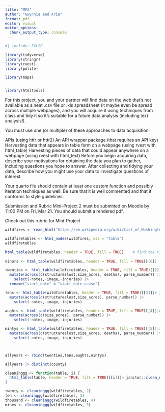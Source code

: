 ```yaml
---
title: "MP2"
author: "Gwynnie and Aria"
format: pdf
editor: visual
editor_options: 
  chunk_output_type: console
---
```


```r
#| include: FALSE

library(tidyverse)
library(stringr)
library(rvest)
library(polite)

library(maps)


library(htmltools)
```

For this project, you and your partner will find data on the web that’s not available as a neat .csv file or .xls spreadsheet (it maybe even be spread across multiple webpages), and you will acquire it using techniques from class and tidy it so it’s suitable for a future data analysis (including text analysis!).

You must use one (or multiple) of these approaches to data acquisition:

APIs (using httr or httr2) An API wrapper package (that requires an API key) Harvesting data that appears in table form on a webpage (using rvest with html_table) Harvesting pieces of data that could appear anywhere on a webpage (using rvest with html_text) Before you begin acquiring data, describe your motivations for obtaining the data you plan to gather, including questions you hope to answer. After collecting and tidying your data, describe how you might use your data to investigate questions of interest.

Your quarto file should contain at least one custom function and possibly iteration techniques as well. Be sure that it is well commented and that it conforms to style guidelines.

Submission and Rubric Mini-Project 2 must be submitted on Moodle by 11:00 PM on Fri, Mar 21. You should submit a rendered pdf.

Check out this rubric for Mini-Project

```r
wildfires <- read_html("https://en.wikipedia.org/wiki/List_of_Washington_wildfires")

wildfiretables <- html_nodes(wildfires, css = "table") 
wildfiretables

html_table(wildfiretables, header = TRUE, fill = TRUE)    # find the right table
  
minors <- html_table(wildfiretables, header = TRUE, fill = TRUE)[[6]]

```

```r
twenties <- html_table(wildfiretables, header = TRUE, fill = TRUE)[[2]] |> janitor::clean_names() |> 
  mutate(across(c(structureslost,size_acres, deaths), parse_number)) |>
    select(-notes,-image,-injuries) |>
  rename("start_date" = "start_date_cause")

tens <- html_table(wildfiretables, header = TRUE, fill = TRUE)[[3]]|> janitor::clean_names() |> 
  mutate(across(c(structureslost,size_acres), parse_number)) |>
    select(-notes,-image,-injuries)

aughts <- html_table(wildfiretables, header = TRUE, fill = TRUE)[[4]]|> janitor::clean_names() |> 
  mutate(across(c(size_acres), parse_number)) |>
    select(-notes,-image,-injuries)

nintys <- html_table(wildfiretables, header = TRUE, fill = TRUE)[[5]]|> janitor::clean_names() |> 
  mutate(across(c(structureslost,size_acres, deaths), parse_number)) |>
    select(-notes,-image,-injuries)



allyears <- rbind(twenties,tens,aughts,nintys)

allyears |> distinct(county)

cleaninggg <- function(table, i) {
  html_table(table, header = TRUE, fill = TRUE)[[i]]|> janitor::clean_names() |> select(-notes,-image,-injuries)
}

twenty <- cleaninggg(wildfiretables, 2)
ten <- cleaninggg(wildfiretables, 3)
thousand <- cleaninggg(wildfiretables, 4)
nines <- cleanninggg(wildfiretables, 5)


```

